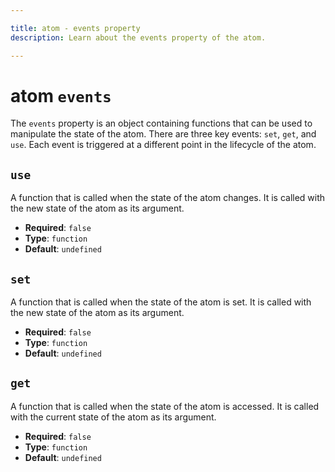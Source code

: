 ```yaml
---

title: atom - events property
description: Learn about the events property of the atom.

---
```


# atom `events`

The `events` property is an object containing functions that can be used to manipulate the state of the atom. There are three key events: `set`, `get`, and `use`. Each event is triggered at a different point in the lifecycle of the atom.

## `use`

A function that is called when the state of the atom changes. It is called with the new state of the atom as its argument.

- **Required**: `false`
- **Type**: `function`
- **Default**: `undefined`

## `set`

A function that is called when the state of the atom is set. It is called with the new state of the atom as its argument.

- **Required**: `false`
- **Type**: `function`
- **Default**: `undefined`

## `get`

A function that is called when the state of the atom is accessed. It is called with the current state of the atom as its argument.
    
- **Required**: `false`
- **Type**: `function`
- **Default**: `undefined`
